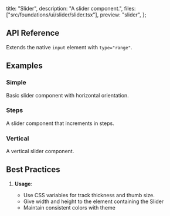   title: "Slider",
  description: "A slider component.",
  files: ["src/foundations/ui/slider/slider.tsx"],
  preview: "slider",
};

## API Reference

Extends the native `input` element with `type="range"`.

## Examples

### Simple

Basic slider component with horizontal orientation.

<Preview slug="slider" />

### Steps

A slider component that increments in steps.

<Preview slug="slider-steps" />

### Vertical

A vertical slider component.

<Preview slug="slider-vertical" />

## Best Practices

1. **Usage**:

   - Use CSS variables for track thickness and thumb size.
   - Give width and height to the element containing the Slider 
   - Maintain consistent colors with theme
